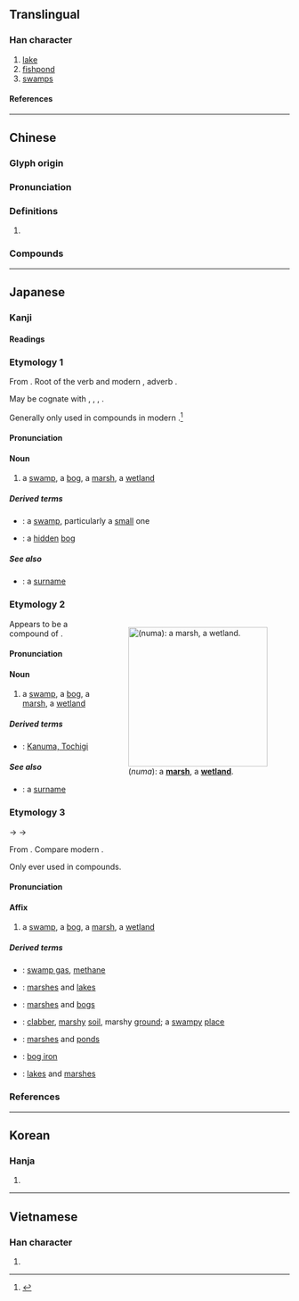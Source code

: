 {{character info/new}}
==Translingual==

===Han character===
{{Han char|rn=85|rad=水|as=05|sn=8|four=37162|canj=ESHR|ids=⿰氵召}}

# [[lake]]
# [[fishpond]]
# [[swamp]]s

====References====
{{Han ref|kx=0614.090|dkj=17257|dj=1008.010|hdz=31597.050|uh=6CBC}}

----

==Chinese==
{{zh-forms}}

===Glyph origin===
{{Han etym}}

===Pronunciation===
{{zh-pron
|m=zhǎo
|c=ziu2
|h=pfs=
|md=
|mn=ml:chiáu/qz,tw,xm,zz:chiau
|mn_note=chiáu - literary; chiau - vernacular (俗)
|w=
|mc=y
|oc=y
|cat=n
}}

===Definitions===
{{zh-hanzi}}

# {{rfdef|zh}}

===Compounds===
{{zh-der|沼澤|泥沼|慧沼|廢沼|沼泥|湖沼|池沼|沼蝦|沼澤土|沼氣|沼山}}

----

==Japanese==

===Kanji===
{{ja-kanji|rs=水05}}

====Readings====
{{ja-readings
|goon=しょう<せう
|kanon=しょう<せう
|kun=ぬま-, ぬ
}}

===Etymology 1===
{{ja-kanjitab|ぬ|yomi=k}}
From {{inh|ja|ojp|-|sort=ぬ}}. Root of the {{cog|ojp|-}} verb {{m|ja|ぬる|tr=nuru|t=to become loose; to become wet}} and modern {{cog|ja|濡れる|tr=nureru|t=to become wet}}, adverb {{m|ja|ぬるぬる|tr=nurunuru|t=loosely; lukewarmly; oozingly}}.

May be cognate with {{cog|ko|늪|t=swamp, bog, marsh}}, {{cog|mn|нам|t=low-lying}}, {{m|mn|намаг|t=swamp, bog, marsh}}, {{m|mn|норох|t=to become wet}}.

Generally only used in compounds in modern {{cog|ja|-}}.<ref name="KDJ">{{R:Kokugo Dai Jiten}}</ref>

====Pronunciation====
{{ja-pron|y=k|ぬ}}

====Noun====
{{ja-noun|ぬ}}

# a [[swamp]], a [[bog]], a [[marsh]], a [[wetland]]

=====Derived terms=====
* {{ja-r|小%沼|お%ぬ}}: a [[swamp]], particularly a [[small]] one
* {{ja-r|隠%沼|こもり%ぬ}}: a [[hidden]] [[bog]]

=====See also=====
* {{ja-r|沼間|^ぬま}}: a [[surname]]

===Etymology 2===
<div style="float:right;">
{{wikipedia|lang=ja}}
{{wikipedia|Marsh}}
[[File:Beautiful_marsh_wetland_landscape.jpg|thumb|250px|{{lang|ja|沼}} (''numa''): a '''[[marsh]]''', a '''[[wetland]]'''.]]
</div>
{{ja-kanjitab|ぬま|yomi=k}}
Appears to be a compound of {{compound|ja|sort=ぬま|沼|tr1=nu|t1=swamp|間|tr2=ma|t2=space, area}}.

====Pronunciation====
{{ja-pron|yomi=k|acc=o|acc_ref=NHK,DJR|ぬま}}

====Noun====
{{ja-noun|ぬま}}

# a [[swamp]], a [[bog]], a [[marsh]], a [[wetland]]

=====Derived terms=====
{{der-top}}
* {{ja-r|鹿%沼|^か%ぬま}}: [[w:Kanuma, Tochigi|Kanuma, Tochigi]]
{{der-bottom}}

=====See also=====
* {{ja-r|沼間|^ぬま}}: a [[surname]]

===Etymology 3===
{{ja-kanjitab|しょう|yomi=o}}
{{IPAchar|/seu/}} → {{IPAchar|/ɕeu/}} → {{IPAchar|/ɕʲoː/}}

From {{der|ja|ltc|sort=しよう|沼|tr=tsyew<sup>X</sup>||swamp}}. Compare modern {{cog|cmn|沼|tr=zhǎo}}.

Only ever used in compounds.

====Pronunciation====
{{ja-pron|yomi=o|しょう}}

====Affix====
{{ja-pos|affix|しょう|hhira=せう}}

# a [[swamp]], a [[bog]], a [[marsh]], a [[wetland]]

=====Derived terms=====
{{der-top}}
* {{ja-r|沼気|しょうき}}: [[swamp gas]], [[methane]]
* {{ja-r|沼湖|しょうこ}}: [[marsh]]es and [[lake]]s
* {{ja-r|沼沢|しょうたく}}: [[marsh]]es and [[bog]]s
* {{ja-r|沼地|しょうち}}: [[clabber]], [[marshy]] [[soil]], marshy [[ground]]; a [[swampy]] [[place]]
* {{ja-r|沼池|しょうち}}: [[marsh]]es and [[pond]]s
* {{ja-r|沼鉄鉱|しょうてっこう}}: [[bog iron]]
{{der-mid}}
* {{ja-r|湖沼|こしょう}}: [[lake]]s and [[marsh]]es
{{der-bottom}}

===References===
<references/>

{{topics|ja|Landforms|Water|sort=ぬま}}

----

==Korean==

===Hanja===
{{ko-hanja|소}}

# {{rfdef|ko|sort=水05}}

----

==Vietnamese==

===Han character===
{{vi-readings|rs=水05|reading=trẻo}}

# {{rfdef|vi|sort=水05}}